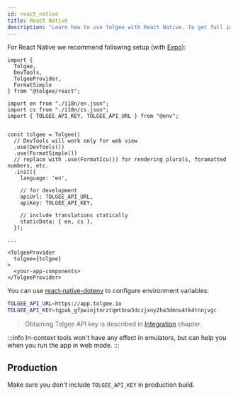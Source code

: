 ```yaml
---
id: react_native
title: React Native
description: "Learn how to use Tolgee with React Native. To get full image of working React integration check our React Native example application."
---
```



<ExampleBanner framework="React Native" appName="react-native" />

For React Native we recommend following setup (with [Expo](https://expo.dev/)):

```tsx
import {
  Tolgee,
  DevTools,
  TolgeeProvider,
  FormatSimple
} from "@tolgee/react";

import en from "./i18n/en.json";
import cs from "./i18n/cs.json";
import { TOLGEE_API_KEY, TOLGEE_API_URL } from "@env";


const tolgee = Tolgee()
  // DevTools will work only for web view
  .use(DevTools())
  .use(FormatSimple())
  // replace with .use(FormatIcu()) for rendering plurals, foramatted numbers, etc.
  .init({
    language: 'en',

    // for development
    apiUrl: TOLGEE_API_URL,
    apiKey: TOLGEE_API_KEY,

    // include translations statically
    staticData: { en, cs },
  });

...

<TolgeeProvider
  tolgee={tolgee}
>
  <your-app-components>
</TolgeeProvider>
```

You can use [react-native-dotenv](https://www.npmjs.com/package/react-native-dotenv) to configure environment variables:

```sh
TOLGEE_API_URL=https://app.tolgee.io
TOLGEE_API_KEY=tgpak_gfpwiojtnrztqmtbna3dczjxny2ha3dmnu4tk4tnnjvgc
```

> Obtaining Tolgee API key is described in [Integration](/platform/integrations/about_integrations) chapter.

:::info
In-context tools won't have any effect in emulators, but can help you when you run the app in web mode.
:::

## Production

Make sure you don't include `TOLGEE_API_KEY` in production build.